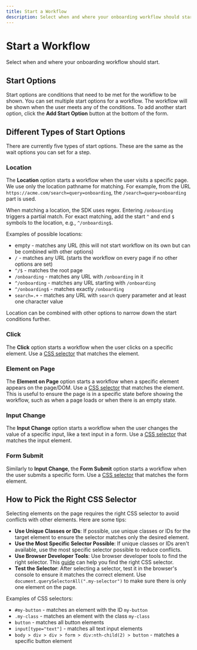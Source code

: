 ```yaml
---
title: Start a Workflow
description: Select when and where your onboarding workflow should start.
---
```


# Start a Workflow

Select when and where your onboarding workflow should start.


## Start Options

Start options are conditions that need to be met for the workflow to be shown. You can set multiple start options for a workflow. The workflow will be shown when the user meets any of the conditions. To add another start option, click the **Add Start Option** button at the bottom of the form.

## Different Types of Start Options

There are currently five types of start options. These are the same as the wait options you can set for a step.

### Location

The **Location** option starts a workflow when the user visits a specific page. We use only the location pathname for matching. For example, from the URL `https://acme.com/search=query=onboarding`, the `/search=query=onboarding` part is used.

When matching a location, the SDK uses regex. Entering `/onboarding` triggers a partial match. For exact matching, add the start `^` and end `$` symbols to the location, e.g., `^/onboarding$`.

Examples of possible locations:

- empty - matches any URL (this will not start workflow on its own but can be combined with other options)
- `/` - matches any URL (starts the workflow on every page if no other options are set)
- `^/$` - matches the root page
- `/onboarding` - matches any URL with `/onboarding` in it
- `^/onboarding` - matches any URL starting with `/onboarding`
- `^/onboarding$` - matches exactly `/onboarding`
- `search=.+` - matches any URL with `search` query parameter and at least one character value

Location can be combined with other options to narrow down the start conditions further.

### Click

The **Click** option starts a workflow when the user clicks on a specific element. Use a [CSS selector](#how-to-pick-the-right-css-selector) that matches the element.

### Element on Page

The **Element on Page** option starts a workflow when a specific element appears on the page/DOM. Use a [CSS selector](#how-to-pick-the-right-css-selector) that matches the element. This is useful to ensure the page is in a specific state before showing the workflow, such as when a page loads or when there is an empty state.

### Input Change

The **Input Change** option starts a workflow when the user changes the value of a specific input, like a text input in a form. Use a [CSS selector](#how-to-pick-the-right-css-selector) that matches the input element.

### Form Submit

Similarly to **Input Change**, the **Form Submit** option starts a workflow when the user submits a specific form. Use a [CSS selector](#how-to-pick-the-right-css-selector) that matches the form element.

## How to Pick the Right CSS Selector

Selecting elements on the page requires the right CSS selector to avoid conflicts with other elements. Here are some tips:

- **Use Unique Classes or IDs**: If possible, use unique classes or IDs for the target element to ensure the selector matches only the desired element.
- **Use the Most Specific Selector Possible**: If unique classes or IDs aren't available, use the most specific selector possible to reduce conflicts.
- **Use Browser Developer Tools**: Use browser developer tools to find the right selector. This [guide](https://www.scrapingbee.com/tutorials/how-to-extract-css-selectors-using-chrome/) can help you find the right CSS selector.
- **Test the Selector**: After selecting a selector, test it in the browser's console to ensure it matches the correct element. Use `document.querySelectorAll(".my-selector")` to make sure there is only one element on the page.

Examples of CSS selectors:

- `#my-button` - matches an element with the ID `my-button`
- `.my-class` - matches an element with the class `my-class`
- `button` - matches all button elements
- `input[type="text"]` - matches all text input elements
- `body > div > div > form > div:nth-child(2) > button` - matches a specific button element

